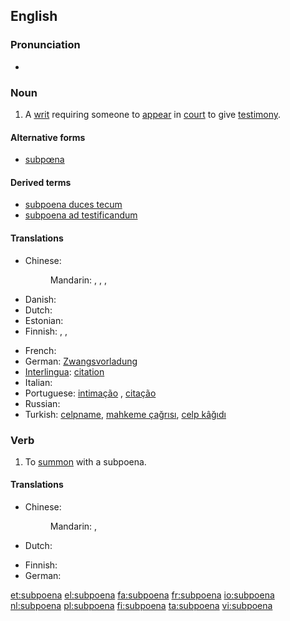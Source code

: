 ==English==

===Pronunciation===
* {{audio|en-us-subpoena.ogg|Audio (US)}}

===Noun===
{{wikipedia}}
{{en-noun}}

# {{legal}} A [[writ]] requiring someone to [[appear]] in [[court]] to give [[testimony]].

====Alternative forms====
* [[subpœna]]

====Derived terms====
* [[subpoena duces tecum]]
* [[subpoena ad testificandum]]

====Translations====
{{trans-top|writ requiring someone to appear in court to give testimony}}
* Chinese:
*: Mandarin: {{t|zh|傳票|sc=Hani}}, {{t|zh|传票|tr=chuánpiào|sc=Hani}}, {{t|zh|傳訊|sc=Hani}}, {{t|zh|传讯|tr=chuánxùn|sc=Hani}}
* Danish: {{t|da|stævning|f}}
* Dutch: {{t+|nl|dagvaarding|f}}
* Estonian: {{t|et|kohtukutse}}
* Finnish: {{t+|fi|kutsu}}, {{t|fi|haaste}}, {{t|fi|todistajan haaste}}
{{trans-mid}}
* French: {{t+|fr|citation|f}}
* German: [[Zwangsvorladung]] {{f}}
* [[Interlingua]]: [[citation]]
* Italian: {{t-|it|convocazione|f}}
* Portuguese: [[intimação]] {{f}}, [[citação]] {{f}}
* Russian: {{t|ru|повестка|f|tr=povéstka|sc=Cyrl}}
* Turkish: [[celpname]], [[mahkeme çağrısı]], [[celp kâğıdı]]
{{trans-bottom}}

===Verb===
{{en-verb}}

# To [[summon]] with a subpoena.

====Translations====
{{trans-top|to summon with a subpoena}}
* Chinese:
*: Mandarin: {{t|zh|傳訊|sc=Hani}}, {{t|zh|传讯|tr=chuánxùn|sc=Hani}}
* Dutch: {{t|nl|dagvaarden}}
{{trans-mid}}
* Finnish: {{t|fi|haastaa todistajaksi}}
* German: {{t|de|zwangsvorladen}}
{{trans-bottom}}

[[et:subpoena]]
[[el:subpoena]]
[[fa:subpoena]]
[[fr:subpoena]]
[[io:subpoena]]
[[nl:subpoena]]
[[pl:subpoena]]
[[fi:subpoena]]
[[ta:subpoena]]
[[vi:subpoena]]
